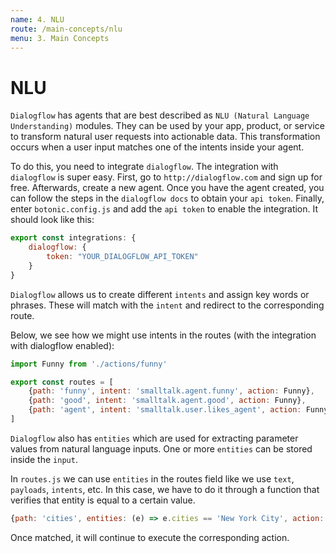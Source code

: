 ```yaml
---
name: 4. NLU
route: /main-concepts/nlu
menu: 3. Main Concepts
---
```




# **NLU**

`Dialogflow` has agents that are best described as `NLU (Natural Language Understanding)` modules. They can be used by your app, product, or service to transform natural user requests into actionable data. This transformation occurs when a user input matches one of the intents inside your agent.

To do this, you need to integrate `dialogflow`. The integration with `dialogflow` is super easy. First, go to `http://dialogflow.com` and sign up for free. Afterwards, create a new agent. Once you have the agent created, you can follow the steps in the `dialogflow docs` to obtain your `api token`. Finally, enter `botonic.config.js` and add the `api token` to enable the integration. It should look like this:

```javascript
export const integrations: {
    dialogflow: {
        token: "YOUR_DIALOGFLOW_API_TOKEN"
    }
}
```
`Dialogflow` allows us to create different `intents` and assign key words or phrases. These will match with the `intent` and redirect to the corresponding route.

Below, we see how we might use intents in the routes (with the integration with dialogflow enabled):

```javascript
import Funny from './actions/funny'

export const routes = [
	{path: 'funny', intent: 'smalltalk.agent.funny', action: Funny},
	{path: 'good', intent: 'smalltalk.agent.good', action: Funny},
	{path: 'agent', intent: 'smalltalk.user.likes_agent', action: Funny}
]
```

`Dialogflow` also has `entities` which are used for extracting parameter values from natural language inputs. One or more `entities` can be stored inside the `input`. 

In `routes.js` we can use `entities` in the routes field like we use `text`, `payloads`, `intents`, etc. In this case, we have to do it through a function that verifies that entity is equal to a certain value. 

```javascript
{path: 'cities', entities: (e) => e.cities == 'New York City', action: Cities}

```
Once matched, it will continue to execute the corresponding action.

<NextButton title="Digressions" href="/main-concepts/digressions" />

 <PrevButton title="RCML" href="/main-concepts/rich-conversational-markup-language" />